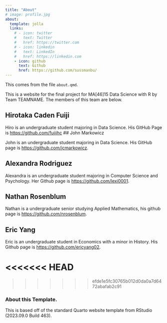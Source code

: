 ```yaml
---
title: "About"
# image: profile.jpg
about:
  template: jolla
  links:
    # - icon: twitter
    #   text: Twitter
    #   href: https://twitter.com
    # - icon: linkedin
    #   text: LinkedIn
    #   href: https://linkedin.com
    - icon: github
      text: Github
      href: https://github.com/sussmanbu/
---
```


This comes from the file `about.qmd`.

This is a website for the final project for MA\[46\]15 Data Science with R by Team TEAMNAME. The members of this team are below.

## Hirotaka Caden Fuiji

Hiro is an undergraduate student majoring in Data Science. His GitHub Page is <https://github.com/fujiihc>
## John Markowicz

John is an undergraduate student majoring in Data Science. His GitHub page is <https://github.com/jcmarkowicz>.

## Alexandra Rodriguez

Alexandra is an undergraduate student majoring in Computer Science and Psychology. Her Github page is <https://github.com/lexi0001>.

## Nathan Rosenblum

Nathan is a undergraduate senior studying Applied Mathematics, his github page is <https://github.com/nrosenblum>.

## Eric Yang

Eric is an undergraduate student in Economics with a minor in History. His Github page is <https://github.com/ericyang02>.

<<<<<<< HEAD
=======

>>>>>>> efde1e5fc30765b012d0da0a7d6472abafab2c91
<!-- Please leave in the information below -->

### About this Template.

This is based off of the standard Quarto website template from RStudio (2023.09.0 Build 463).
